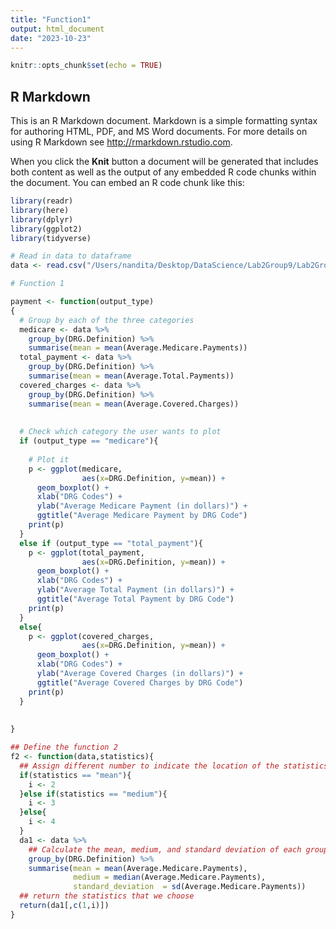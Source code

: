 ```yaml
---
title: "Function1"
output: html_document
date: "2023-10-23"
---
```


```r
knitr::opts_chunk$set(echo = TRUE)
```

## R Markdown

This is an R Markdown document. Markdown is a simple formatting syntax for authoring HTML, PDF, and MS Word documents. For more details on using R Markdown see <http://rmarkdown.rstudio.com>.

When you click the **Knit** button a document will be generated that includes both content as well as the output of any embedded R code chunks within the document. You can embed an R code chunk like this:

```r
library(readr)
library(here)
library(dplyr)
library(ggplot2)
library(tidyverse)

# Read in data to dataframe
data <- read.csv("/Users/nandita/Desktop/DataScience/Lab2Group9/Lab2Group9/data/DRG_data.csv")
```

```r
# Function 1

payment <- function(output_type)
{
  # Group by each of the three categories
  medicare <- data %>% 
    group_by(DRG.Definition) %>% 
    summarise(mean = mean(Average.Medicare.Payments))
  total_payment <- data %>% 
    group_by(DRG.Definition) %>% 
    summarise(mean = mean(Average.Total.Payments))
  covered_charges <- data %>% 
    group_by(DRG.Definition) %>% 
    summarise(mean = mean(Average.Covered.Charges))
  
  
  # Check which category the user wants to plot
  if (output_type == "medicare"){
    
    # Plot it
    p <- ggplot(medicare, 
                aes(x=DRG.Definition, y=mean)) + 
      geom_boxplot() + 
      xlab("DRG Codes") + 
      ylab("Average Medicare Payment (in dollars)") + 
      ggtitle("Average Medicare Payment by DRG Code")
    print(p)
  }
  else if (output_type == "total_payment"){
    p <- ggplot(total_payment, 
                aes(x=DRG.Definition, y=mean)) + 
      geom_boxplot() + 
      xlab("DRG Codes") + 
      ylab("Average Total Payment (in dollars)") + 
      ggtitle("Average Total Payment by DRG Code")
    print(p)
  }
  else{
    p <- ggplot(covered_charges, 
                aes(x=DRG.Definition, y=mean)) + 
      geom_boxplot() + 
      xlab("DRG Codes") + 
      ylab("Average Covered Charges (in dollars)") + 
      ggtitle("Average Covered Charges by DRG Code")
    print(p)
  }
  
  
}

## Define the function 2
f2 <- function(data,statistics){
  ## Assign different number to indicate the location of the statistics
  if(statistics == "mean"){
    i <- 2
  }else if(statistics == "medium"){
    i <- 3
  }else{
    i <- 4
  }
  da1 <- data %>%
    ## Calculate the mean, medium, and standard deviation of each group
    group_by(DRG.Definition) %>%
    summarise(mean = mean(Average.Medicare.Payments),
              medium = median(Average.Medicare.Payments),
              standard_deviation  = sd(Average.Medicare.Payments))
  ## return the statistics that we choose  
  return(da1[,c(1,i)])
}
```

